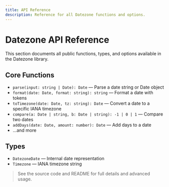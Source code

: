 ```yaml
---
title: API Reference
description: Reference for all Datezone functions and options.
---
```


# Datezone API Reference

This section documents all public functions, types, and options available in the Datezone library.

## Core Functions
- `parse(input: string | Date): Date` — Parse a date string or Date object
- `format(date: Date, format: string): string` — Format a date with tokens
- `toTimezone(date: Date, tz: string): Date` — Convert a date to a specific IANA timezone
- `compare(a: Date | string, b: Date | string): -1 | 0 | 1` — Compare two dates
- `addDays(date: Date, amount: number): Date` — Add days to a date
- ...and more

## Types
- `DatezoneDate` — Internal date representation
- `Timezone` — IANA timezone string

> See the source code and README for full details and advanced usage. 